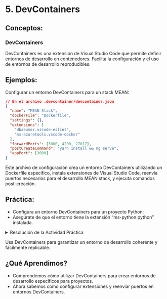 # 5. DevContainers

## Conceptos:

### DevContainers

DevContainers es una extensión de Visual Studio Code que permite definir entornos de desarrollo en contenedores. Facilita la configuración y el uso de entornos de desarrollo reproducibles.

## Ejemplos:

Configurar un entorno DevContainers para un stack MEAN:

``` json
// En el archivo .devcontainer/devcontainer.json
{
  "name": "MEAN Stack",
  "dockerFile": "Dockerfile",
  "settings": {},
  "extensions": [
    "dbaeumer.vscode-eslint",
    "ms-azuretools.vscode-docker"
  ],
  "forwardPorts": [3000, 4200, 27017],
  "postCreateCommand": "yarn install && ng serve",
  "appPort": [3000]
}
```
Este archivo de configuración crea un entorno DevContainers utilizando un Dockerfile específico, instala extensiones de Visual Studio Code, reenvía puertos necesarios para el desarrollo MEAN stack, y ejecuta comandos post-creación.

## Práctica:

- Configura un entorno DevContainers para un proyecto Python:
- Asegúrate de que el entorno tiene la extensión "ms-python.python" instalada.

<details>
<summary>Resolución de la Actividad Práctica</summary>

Ejemplo de archivo .devcontainer/devcontainer.json:

``` json
{
  "name": "Python Project",
  "dockerFile": "Dockerfile.python",
  "extensions": [
    "ms-python.python"
  ],
  "forwardPorts": [8000],
  "postCreateCommand": "pip install -r requirements.txt && python manage.py runserver 0.0.0.0:8000",
  "appPort": [8000]
}
```
</details>

:::{.callout-tip}
Usa DevContainers para garantizar un entorno de desarrollo coherente y fácilmente replicable.
:::

## ¿Qué Aprendimos?

- Comprendemos cómo utilizar DevContainers para crear entornos de desarrollo específicos para proyectos.
- Ahora sabemos cómo configurar extensiones y reenviar puertos en entornos DevContainers.
